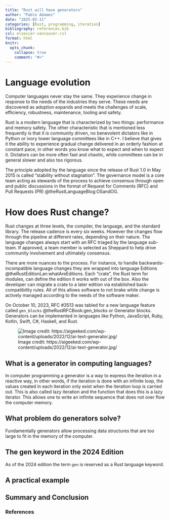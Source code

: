 ```yaml
---
title: "Rust will have generators"
author: "Pablo Adames"
date: "2025-02-11"
categories: [Rust, programming, iteration]
bibliography: references.bib
csl: elsevier-vancouver.csl
format: html
knitr:
  opts_chunk: 
    collapse: true
    comment: "#>"
---
```


# Language evolution

Computer languages never stay  the same. They experience change in response to the needs of the industries they serve. These needs are discovered as adoption expands and meets the challenges of scale, efficiency, robustness, maintenance, tooling and safety.

Rust is a modern language that is characterized by two things: performance and memory safety. The other characteristic that is mentioned less frequently is that it is community driven, no benevolent dictators like in Python or ivory tower language committees like in C++. I believe that gives it the ability to experience gradual change delivered in an orderly fashion at constant pace, in other words you know what to expect and when to expect it. Dictators can be more often fast and chaotic, while committees can be in general slower and also too rigorous. 

The principle adopted by the language since the release of Rust 1.0 in May 2015 is called "stability without stagnation".  The governance model is a core team acting as stewards of the process to achieve consensus through open and public discussions in the format of Request for Comments (RFC) and Pull Requests (PR)  @theRustLanguageBlog:OSandOG. 


# How does Rust change? 

Rust changes at three levels, the compiler, the language, and the standard library. The release cadence is every six weeks. However the changes flow through the pipeline at different rates, depending on their nature. The language changes always start with an RFC triaged by the language sub-team. If approved, a team member is selected as Sheppard to help drive community involvement and ultimately consensus. 

There are more nuances to the process. For instance, to handle backwards-incompatible language changes they are wrapped into language Editions @theRustEditionLan:whatAreEditions. Each "crate", the Rust term for modules, can define the edition it works with out of the box. Also the developer can migrate a crate to a later edition via established back-compatibility rules. All of this allows software to not brake while change is actively managed according to the needs of the software maker.  


On October 10, 2023, RFC #3513 was tabled for a new language feature called `gen_blocks` @theRustRFCBook:gen_blocks or Generator blocks. Generators can be implemented in languages like Python, JavaScript, Ruby, Kotlin, Swift, C#, Haskell, and Rust. 
 

![Image credit: https://aigeeked.com/wp-content/uploads/2022/12/ai-text-generator.jpg/](https://aigeeked.com/wp-content/uploads/2022/12/ai-text-generator.jpg)

## What is a generator in computing languages?

In computer programming a generator is a way to express the iteration in a reactive way, in other words, if the iteration is done with an infinite loop, the values created in each iteration only exist when the iteration loop is carried out. This is also called lazy iteration and the function that does this is a lazy iterator. This allows one to write an infinite sequence that does not over flow the computer memory. 


## What problem do generators solve?

Fundamentally generators allow processing data structures that are too large to fit in the memory of the computer. 


## The gen keyword in the 2024 Edition

As of the 2024 edition the term `gen` is reserved as a Rust language keyword. 



## A practical example


## Summary and Conclusion


### References

::: {#refs}
:::
